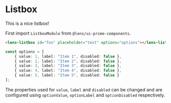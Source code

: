 
<Meta
    title={meta.title}
    component={meta.component}
    decorators={meta.decorators}
    argTypes={meta.argTypes} />

# Listbox

This is a nice listbox!

<Story story={Default} />

First import `ListboxModule` from `@lens/ui-prime-components`.

```html
<lens-listbox id="foo" placeholder="test" options="options"></lens-listbox>
```

```ts
const options = [
    { value: 1, label: "Item 1", disabled: false },
    { value: 2, label: "Item 2", disabled: false },
    { value: 3, label: "Item 3", disabled: false },
    { value: 4, label: "Item 4", disabled: false },
	{ value: 5, label: "Item 5", disabled: false }
];
```

The properties used for `value`, `label` and `disabled` can be changed and are configured using `optionValue`, `optionLabel` and `optionDisabled` respectively.
